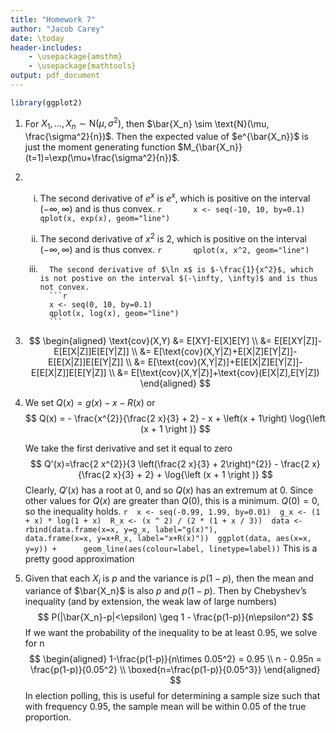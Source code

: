 ```yaml
---
title: "Homework 7"
author: "Jacob Carey"
date: \today
header-includes:
    - \usepackage{amsthm}
    - \usepackage{mathtools}
output: pdf_document
---
```


```r
library(ggplot2)
```

1. For $X_1, ..., X_n \sim \text{N}(\mu, \sigma^2)$, then $\bar{X_n} \sim \text{N}(\mu, \frac{\sigma^2}{n})$. Then the expected value of $e^{\bar{X_n}}$ is just the moment generating function $M_{\bar{X_n}}(t=1)=\exp(\mu+\frac{\sigma^2}{n})$.

2.
    (i)
        The second derivative of $e^x$ is $e^x$, which is positive on the interval $(-\infty, \infty)$ and is thus convex.
        ```r
        x <- seq(-10, 10, by=0.1)
        qplot(x, exp(x), geom="line")
        ```

    (ii)
        The second derivative of $x^2$ is $2$, which is positive on the interval $(-\infty, \infty)$ and is thus convex.
        ```r
        qplot(x, x^2, geom="line")
        ```

    (iii)
        The second derivative of $\ln x$ is $-\frac{1}{x^2}$, which is not postive on the interval $(-\infty, \infty)$ and is thus not convex.
        ```r
        x <- seq(0, 10, by=0.1)
        qplot(x, log(x), geom="line")
        ```

3. 
    $$
    \begin{aligned}
    \text{cov}(X,Y) &= E[XY]-E[X]E[Y] \\
    &= E[E[XY|Z]]-E[E[X|Z]]E[E[Y|Z]] \\
    &= E[\text{cov}(X,Y|Z)+E[X|Z]E[Y|Z]]-E[E[X|Z]]E[E[Y|Z]] \\
    &= E[\text{cov}(X,Y|Z)]+E[E[X|Z]E[Y|Z]]-E[E[X|Z]]E[E[Y|Z]] \\
    &= E[\text{cov}(X,Y|Z)]+\text{cov}(E[X|Z],E[Y|Z])
    \end{aligned}
    $$

4. We set $Q(x) = g(x) - x - R(x)$ or
   $$
   Q(x) = - \frac{x^{2}}{\frac{2 x}{3} + 2} - x + \left(x + 1\right) \log{\left (x + 1 \right )}
   $$

   We take the first derivative and set it equal to zero 
   $$
   Q'(x)=\frac{2 x^{2}}{3 \left(\frac{2 x}{3} + 2\right)^{2}} - \frac{2 x}{\frac{2 x}{3} + 2} + \log{\left (x + 1 \right )}
   $$
   Clearly, $Q'(x)$ has a root at 0, and so $Q(x)$ has an extremum at 0. Since other values for $Q(x)$ are greater than $Q(0)$, this is a minimum. $Q(0)=0$, so the inequality holds.
    ```r
    x <- seq(-0.99, 1.99, by=0.01)
    g_x <- (1 + x) * log(1 + x)
    R_x <- (x ^ 2) / (2 * (1 + x / 3))
    data <- rbind(data.frame(x=x, y=g_x, label="g(x)"),
                  data.frame(x=x, y=x+R_x, label="x+R(x)"))
    ggplot(data, aes(x=x, y=y)) +
        geom_line(aes(colour=label, linetype=label))
    ```
    This is a pretty good approximation

5. Given that each $X_i$ is $p$ and the variance is $p(1-p)$, then the mean and variance of $\bar{X_n}$ is also $p$ and $p(1-p)$. Then by Chebyshev's inequality (and by extension, the weak law  of large numbers)
   $$
   P(|\bar{X_n}-p|<\epsilon) \geq 1 - \frac{p(1-p)}{n\epsilon^2}
   $$
   If we want the probability of the inequality to be at least 0.95, we solve for n
   $$
   \begin{aligned}
   1-\frac{p(1-p)}{n\times 0.05^2} = 0.95 \\
   n - 0.95n = \frac{p(1-p)}{0.05^2} \\
   \boxed{n=\frac{p(1-p)}{0.05^3}}
   \end{aligned}
   $$
   In election polling, this is useful for determining a sample size such that with frequency 0.95, the sample mean will be within $0.05$ of the true proportion.

